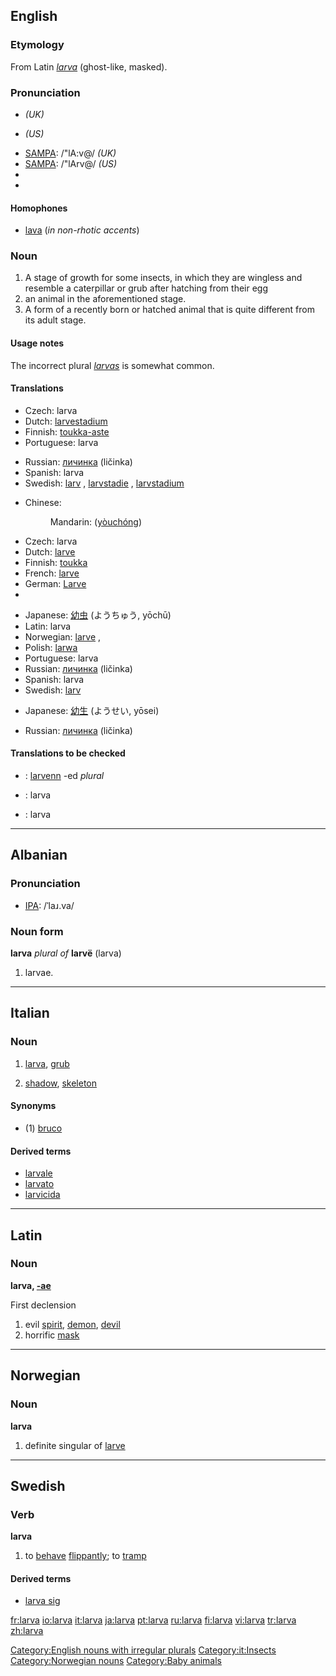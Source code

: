 ==English==
{{wikipedia}}

===Etymology===
From Latin ''[[larva#Latin|larva]]'' (ghost-like, masked).

===Pronunciation===
*{{IPA|/ˈlɑːvə/}} ''(UK)''
*{{IPA|/ˈlɑrvə/}} ''(US)''
*[[w:SAMPA chart|SAMPA]]: /"lA:v@/ ''(UK)''
*[[w:SAMPA chart|SAMPA]]: /"lArv@/ ''(US)''
*{{audio|en-us-larva.ogg|Audio (US)}}
*{{rhymes|ɑː(r)və}}

====Homophones====
* [[lava]] (''in non-rhotic accents'')

===Noun===
{{en-noun|larv|ae}}

<!--Is the first meaning correct?-->

# A stage of growth for some insects, in which they are wingless and resemble a caterpillar or grub after hatching from their egg
# an animal in the aforementioned stage.
# A form of a recently born or hatched animal that is quite different from its adult stage.

====Usage notes====
The incorrect plural ''[[larvas]]'' is somewhat common.

====Translations====
{{trans-top|a stage of growth}}
*Czech: larva {{f}}
*Dutch: [[larvestadium]] {{n}}
*Finnish: [[toukka-aste]]
*Portuguese: larva {{f}}
{{trans-mid}}
*Russian: [[личинка]] (ličinka) {{f}}
*Spanish: larva {{f}}
*Swedish: [[larv]] {{c}}, [[larvstadie]] {{n}}, [[larvstadium]] {{n}}
{{trans-bottom}}

{{trans-top|an animal in such stage of growth}}
*Chinese:
*:Mandarin: {{zh-ts|幼蟲|幼虫}} ([[yòuchóng]])
*Czech: larva {{f}}
*Dutch: [[larve]] {{f}}
*Finnish: [[toukka]]
*French: [[larve]] {{f}}
*German: [[Larve]] {{f}}
*{{trreq|Hebrew}}
{{trans-mid}}
*Japanese: [[幼虫]] (ようちゅう, yōchū)
*Latin: larva {{f}}
*Norwegian: [[larve]] {{m}}, {{f}}
*Polish: [[larwa]] {{f}}
*Portuguese: larva {{f}}
*Russian: [[личинка]] (ličinka) {{f}}
*Spanish: larva {{f}}
*Swedish: [[larv]] {{c}}
{{trans-bottom}}

{{trans-top|recently born or hatched}}
*Japanese: [[幼生]] (ようせい, yōsei)
{{trans-mid}}
*Russian: [[личинка]] (ličinka) {{f}}
{{trans-bottom}}

====Translations to be checked====
<!--Remove this section once all of the translations below have been moved into the tables above.-->
{{checktrans}}

*{{ttbc|Breton}}: [[larvenn]] {{f}} -ed ''plural''
*{{ttbc|Indonesian}}: larva
*{{ttbc|Interlingua}}: larva

[[Category:English nouns with irregular plurals]]

----

==Albanian==

===Pronunciation===
*[[IPA]]: /ˈlaɹ.va/

===Noun form===
'''larva''' ''plural of'' '''larvë''' (larva)

# larvae.

----

==Italian==
{{wikipedia|lang=it}}

===Noun===
{{it-noun|larv|f|a|e}}

# [[larva#English|larva]], [[grub]]
# {{figuratively|lang=it}} [[shadow]], [[skeleton]]

====Synonyms====
*(1) [[bruco]]

====Derived terms====
*[[larvale]]
*[[larvato]]
*[[larvicida]]

[[Category:it:Insects]]

----

==Latin==

===Noun===
'''larva, [[Wiktionary Appendix:Latin first declension|-ae]]''' {{f}}

First declension

# evil [[spirit]], [[demon]], [[devil]]
# horrific [[mask]]

----

==Norwegian==

===Noun===
'''larva'''

# definite singular of [[larve]]

[[Category:Norwegian nouns]]

----

==Swedish==

===Verb===
'''larva'''

# to [[behave]] [[flippantly]]; to [[tramp]]

====Derived terms====
*[[larva sig]]

[[Category:Baby animals]]

[[fr:larva]]
[[io:larva]]
[[it:larva]]
[[ja:larva]]
[[pt:larva]]
[[ru:larva]]
[[fi:larva]]
[[vi:larva]]
[[tr:larva]]
[[zh:larva]]